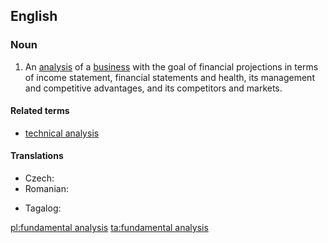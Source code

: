 ==English==
{{wikipedia}}

===Noun===
{{en-noun|-}}

# {{lb|en|finance}} An [[analysis]] of a [[business]] with the goal of financial projections in terms of income statement, financial statements and health, its management and competitive advantages, and its competitors and markets.

====Related terms====
* [[technical analysis]]

====Translations====
{{trans-top|analysis}}
* Czech: {{t|cs|fundamentální analýza|f}}
* Romanian: {{t|ro|analiză fundamentală}}
{{trans-mid}}
* Tagalog: {{t|tl|batayang suri}}
{{trans-bottom}}

[[pl:fundamental analysis]]
[[ta:fundamental analysis]]